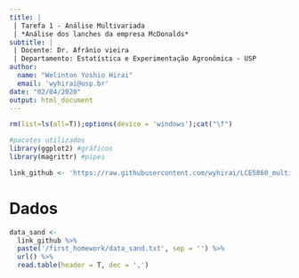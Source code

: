 ```yaml
---
title: |
 | Tarefa 1 - Análise Multivariada
 | *Análise dos lanches da empresa McDonalds*
subtitle: | 
 | Docente: Dr. Afrânio vieira
 | Departamento: Estatística e Experimentação Agronômica - USP
author: 
  name: "Welinton Yoshio Hirai"
  email: 'wyhirai@usp.br'
date: "02/04/2020"
output: html_document
---
```


```r
rm(list=ls(all=T));options(device = 'windows');cat("\f")

#pacotes utilizados
library(ggplot2) #gráficos
library(magrittr) #pipes

link_github <- 'https://raw.githubusercontent.com/wyhirai/LCE5860_multivariate-analysis/master/'
```

# Dados 
```r
data_sand <- 
  link_github %>% 
  paste('/first_homework/data_sand.txt', sep = '') %>% 
  url() %>% 
  read.table(header = T, dec = ',')
  
  
```

